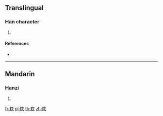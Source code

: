 {{character info/new}}
==Translingual==

===Han character===
{{Han char|rn=118|rad=竹|as=09|sn=15|four=|canj=HHDF}}

# {{defn|Han|sort=竹09}}

====References====
* {{Han ref|kx=0893.040|dkj=26274|dj=1320.100|hdz=52992.070|uh=7BCD|ud=31693}}

----

==Mandarin==

===Hanzi===
{{cmn-hanzi|pin=[[qiū]] ([[qiu1]])|wg=ch'iu<sup>1</sup>}}

# {{defn|lang=cmn|sort=竹09}}

[[fr:篍]]
[[pl:篍]]
[[th:篍]]
[[zh:篍]]